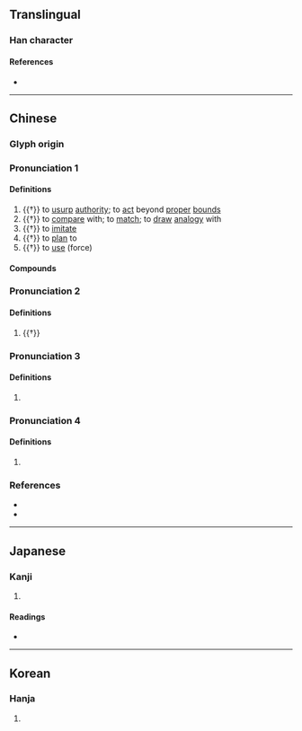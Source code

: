 {{character info/new}}
==Translingual==

===Han character===
{{Han char|rn=9|rad=人|as=14|sn=16|four=27281|canj=OPKO|ids=⿰亻疑}}

====References====
* {{Han ref|kx=0120.050|dkj=01233|dj=0253.200|hdz=10231.090|uh=5117|ud=20759|bh=E8F6|bd=59638}}

----
==Chinese==
{{zh-forms}}

===Glyph origin===
{{Han etym}}

===Pronunciation 1===
{{zh-pron
|m=nǐ
|c=ji5
|mc=1
|oc=3
|cat=
}}

====Definitions====
{{zh-hanzi}}

# {{†}} to [[usurp]] [[authority]]; to [[act]] beyond [[proper]] [[bound]]s
# {{†}} to [[compare]] with; to [[match]]; to [[draw]] [[analogy]] with
# {{†}} to [[imitate]]
# {{†}} to [[plan]] to
# {{†}} to [[use]] (force)

====Compounds====
{{zh-der|儗儗:nǐnǐ|僭儗}}

===Pronunciation 2===
{{zh-pron
|m=yí
|cat=
}}

====Definitions====
{{zh-hanzi}}

# {{†}} {{zh-alt-form|疑|to [[doubt]]; to be [[puzzle]]d}}

===Pronunciation 3===
{{zh-pron
|m=yì
|c=ji6
|mc=2
|oc=4
|cat=
}}

====Definitions====
{{zh-hanzi}}

# {{zh-only|佁儗||儗儗|yìyì}}

===Pronunciation 4===
{{zh-pron
|m=ài
|mc=3+4
|oc=1+2
|cat=
}}

====Definitions====
{{zh-hanzi}}

# {{zh-only|儓儗}}

===References===
* {{R:twedu|B00184}}
* {{R:yue:mfccd}}

----

==Japanese==

===Kanji===
{{ja-kanji|grade=|rs=人14}}

# {{defn|lang=ja|sort=人14}}

====Readings====
* {{ja-readings|on=[[ぎ]] (gi), [[かい]] (kai)|kun=[[なぞらえる]] (nazoraeru), [[くらべる]] (kuraberu)}}

----

==Korean==

===Hanja===
{{ko-hanja|hangeul=의|rv=ui|mr=ŭi}}

# {{defn|lang=ko|sort=人14}}